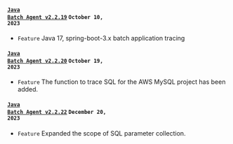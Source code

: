 #### <code class='changelog-service'><a href="../release-notes/java-batch/java-batch-2_2_19">Java Batch Agent v2.2.19</a></code> <code class='changelog-date'>October 10, 2023</code>

- <code class="Feature">Feature</code> Java 17, spring-boot-3.x batch application tracing

#### <code class='changelog-service'><a href="../release-notes/java-batch/java-batch-2_2_20">Java Batch Agent v2.2.20</a></code> <code class='changelog-date'>October 19, 2023</code>

- <code class="Feature">Feature</code> The function to trace SQL for the AWS MySQL project has been added.

#### <code class='changelog-service'><a href="../release-notes/java-batch/java-batch-2_2_22">Java Batch Agent v2.2.22</a></code> <code class='changelog-date'>December 20, 2023</code>

- <code class="Feature">Feature</code> Expanded the scope of SQL parameter collection.
